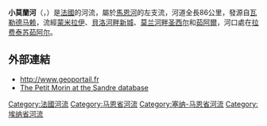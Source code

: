 {{noteTA
|G1=法国地名
|G2=单位
}}
{{Infobox river
  | name              = 小莫蘭河<br>Petit Morin
  | image             = 
  | image_caption     = 
  | map               = Petitt Morin.png
  | map_caption       = 小莫兰河河流路线
  | source1_location  = [[香槟_(行省)|香槟地区]] 
  | mouth_location    = [[马恩河|马恩河]]
  | mouth_coordinates = {{coord|48|56|38|N|3|7|20|E|name=Marne-Petit Morin|display=inline,title}}
  | progression       = {{RMarne}}
  | subdivision_type1 = [[世界政區索引|国家]]
  | subdivision_name1 = {{FR}}
  | length            = {{convert|86|km|abbr=on}}
  | source1_elevation = 
  | discharge1_avg    = 
  | basin_size        = 
}}
'''小莫蘭河'''（{{lang-fr|Petit Morin}}，{{IPA-fr|pəti mɔʁɛ̃}}）是[[法國|法國]]的河流，屬於[[馬恩河|馬恩河]]的左支流，河道全長86公里，發源自[[瓦勒德马赖|瓦勒德马赖]]，流經[[蒙米拉伊|蒙米拉伊]]、[[貝洛河畔新城|貝洛河畔新城]]、[[莫兰河畔圣西尔|莫兰河畔圣西尔]]和[[茹阿爾|茹阿爾]]，河口處在[[拉费泰苏茹阿尔|拉费泰苏茹阿尔]]。

==外部連結==
*http://www.geoportail.fr {{Wayback|url=http://www.geoportail.fr/ |date=20101215171356 }}
*[http://sandre.eaufrance.fr/app/chainage/courdo/htm/F62-0400.php?cg=F62-0400 The Petit Morin at the Sandre database]

{{France-geo-stub}}
[[Category:法國河流|Category:法國河流]]
[[Category:马恩省河流|Category:马恩省河流]]
[[Category:塞纳-马恩省河流|Category:塞纳-马恩省河流]]
[[Category:埃纳省河流|Category:埃纳省河流]]